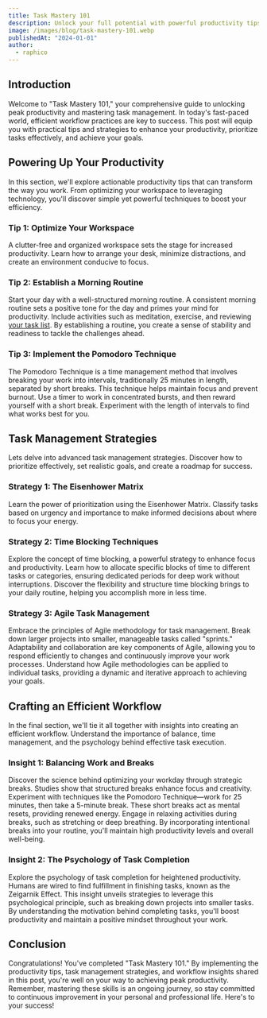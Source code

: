 ```yaml
---
title: Task Mastery 101
description: Unlock your full potential with powerful productivity tips and task management strategies. Learn to streamline your workflow for maximum efficiency
image: /images/blog/task-mastery-101.webp
publishedAt: "2024-01-01"
author:
  - raphico
---
```


## Introduction

Welcome to "Task Mastery 101," your comprehensive guide to unlocking peak productivity and mastering task management. In today's fast-paced world, efficient workflow practices are key to success. This post will equip you with practical tips and strategies to enhance your productivity, prioritize tasks effectively, and achieve your goals.

## Powering Up Your Productivity

In this section, we'll explore actionable productivity tips that can transform the way you work. From optimizing your workspace to leveraging technology, you'll discover simple yet powerful techniques to boost your efficiency.

### Tip 1: Optimize Your Workspace

A clutter-free and organized workspace sets the stage for increased productivity. Learn how to arrange your desk, minimize distractions, and create an environment conducive to focus.

### Tip 2: Establish a Morning Routine

Start your day with a well-structured morning routine. A consistent morning routine sets a positive tone for the day and primes your mind for productivity. Include activities such as meditation, exercise, and reviewing [your task list](https://zenflow.vercel.app/dashboard). By establishing a routine, you create a sense of stability and readiness to tackle the challenges ahead.

### Tip 3: Implement the Pomodoro Technique

The Pomodoro Technique is a time management method that involves breaking your work into intervals, traditionally 25 minutes in length, separated by short breaks. This technique helps maintain focus and prevent burnout. Use a timer to work in concentrated bursts, and then reward yourself with a short break. Experiment with the length of intervals to find what works best for you.

## Task Management Strategies

Lets delve into advanced task management strategies. Discover how to prioritize effectively, set realistic goals, and create a roadmap for success.

### Strategy 1: The Eisenhower Matrix

Learn the power of prioritization using the Eisenhower Matrix. Classify tasks based on urgency and importance to make informed decisions about where to focus your energy.

### Strategy 2: Time Blocking Techniques

Explore the concept of time blocking, a powerful strategy to enhance focus and productivity. Learn how to allocate specific blocks of time to different tasks or categories, ensuring dedicated periods for deep work without interruptions. Discover the flexibility and structure time blocking brings to your daily routine, helping you accomplish more in less time.

### Strategy 3: Agile Task Management

Embrace the principles of Agile methodology for task management. Break down larger projects into smaller, manageable tasks called "sprints." Adaptability and collaboration are key components of Agile, allowing you to respond efficiently to changes and continuously improve your work processes. Understand how Agile methodologies can be applied to individual tasks, providing a dynamic and iterative approach to achieving your goals.

## Crafting an Efficient Workflow

In the final section, we'll tie it all together with insights into creating an efficient workflow. Understand the importance of balance, time management, and the psychology behind effective task execution.

### Insight 1: Balancing Work and Breaks

Discover the science behind optimizing your workday through strategic breaks. Studies show that structured breaks enhance focus and creativity. Experiment with techniques like the Pomodoro Technique—work for 25 minutes, then take a 5-minute break. These short breaks act as mental resets, providing renewed energy. Engage in relaxing activities during breaks, such as stretching or deep breathing. By incorporating intentional breaks into your routine, you'll maintain high productivity levels and overall well-being.

### Insight 2: The Psychology of Task Completion

Explore the psychology of task completion for heightened productivity. Humans are wired to find fulfillment in finishing tasks, known as the Zeigarnik Effect. This insight unveils strategies to leverage this psychological principle, such as breaking down projects into smaller tasks. By understanding the motivation behind completing tasks, you'll boost productivity
and maintain a positive mindset throughout your work.

## Conclusion

Congratulations! You've completed "Task Mastery 101." By implementing the productivity tips, task management strategies, and workflow insights shared in this post, you're well on your way to achieving peak productivity. Remember, mastering these skills is an ongoing journey, so stay committed to continuous improvement in your personal and professional life. Here's to your success!

